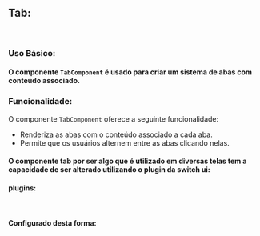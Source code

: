 

<Meta of={TabStories} />

## Tab:

<br />

### Uso Básico:

#### O componente `TabComponent` é usado para criar um sistema de abas com conteúdo associado.


<Canvas />

<Controls/>


### Funcionalidade:

O componente `TabComponent` oferece a seguinte funcionalidade:

- Renderiza as abas com o conteúdo associado a cada aba.
- Permite que os usuários alternem entre as abas clicando nelas.

#### O componente tab por ser algo que é utilizado em diversas telas tem a capacidade de ser alterado utilizando o plugin da switch ui:

#### plugins:

```javascript
plugins: [switchUiPlugin, generated({ prefix: "ui" })],
```

#### Configurado desta forma:

 ```javascript
 tab: {
          border: colors.gray["500"],
          text: colors.gray["500"],
        },
```


